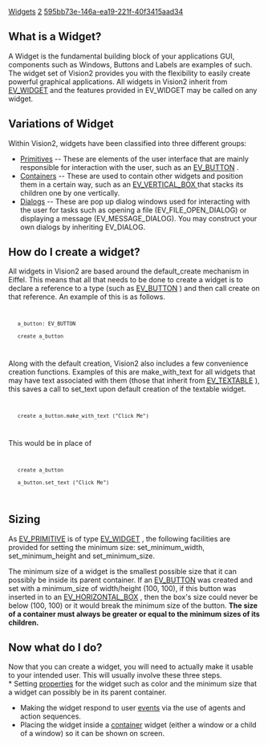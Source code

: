 [[Property:title|Widgets]]
[[Property:weight|2]]
[[Property:uuid|595bb73e-146a-ea19-221f-40f3415aad34]]
==What is a Widget?==

A Widget is the fundamental building block of your applications GUI, components such as Windows, Buttons and Labels are examples of such. The widget set of Vision2 provides you with the flexibility to easily create powerful graphical applications. All widgets in Vision2 inherit from [[ref:/libraries/vision2/reference/ev_widget_chart| EV_WIDGET]]  and the features provided in <eiffel> EV_WIDGET</eiffel> may be called on any widget. 

==Variations of Widget==
Within Vision2, widgets have been classified into three different groups: 
*  [[Primitives|Primitives]]  -- These are elements of the user interface that are mainly responsible for interaction with the user, such as an [[ref:/libraries/vision2/reference/ev_button_chart|EV_BUTTON]] . 
*  [[Containers|Containers]]  -- These are used to contain other widgets and position them in a certain way, such as an [[ref:/libraries/vision2/reference/ev_vertical_box_chart| EV_VERTICAL_BOX ]]  that stacks its children one by one vertically. 
*  [[EiffelVision Dialogs|Dialogs]]  -- These are pop up dialog windows used for interacting with the user for tasks such as opening a file (EV_FILE_OPEN_DIALOG) or displaying a message (EV_MESSAGE_DIALOG). You may construct your own dialogs by inheriting EV_DIALOG. 

==How do I create a widget?==

All widgets in Vision2 are based around the default_create mechanism in Eiffel. This means that all that needs to be done to create a widget is to declare a reference to a type (such as [[ref:libraries/vision2/reference/ev_button_chart|EV_BUTTON]] ) and then call create on that reference. An example of this is as follows. 
<code>
	a_button: EV_BUTTON
	create a_button 
</code>

Along with the default creation, Vision2 also includes a few convenience creation functions. Examples of this are make_with_text for all widgets that may have text associated with them (those that inherit from [[ref:libraries/vision2/reference/ev_textable_chart| EV_TEXTABLE]] ), this saves a call to set_text upon default creation of the textable widget. 
<code>
	create a_button.make_with_text ("Click Me")
</code>

This would be in place of
<code>
	create a_button
	a_button.set_text ("Click Me")
</code>

{{note|Note: When a widget is created no extra initialization has to be performed. '''The only exception is for a window where you have to call show in order for it to be displayed on screen'''. }}

==Sizing==

As [[ref:libraries/vision2/reference/ev_primitive_chart|EV_PRIMITIVE]]  is of type [[ref:libraries/vision2/reference/ev_widget_chart|EV_WIDGET]] , the following facilities are provided for setting the minimum size: set_minimum_width, set_minimum_height and set_minimum_size. 

The minimum size of a widget is the smallest possible size that it can possibly be inside its parent container. If an [[ref:libraries/vision2/reference/ev_button_chart|EV_BUTTON]]  was created and set with a minimum_size of width/height (100, 100), if this button was inserted in to an [[ref:libraries/vision2/reference/ev_horizontal_box_chart| EV_HORIZONTAL_BOX]] , then the box's size could never be below (100, 100) or it would break the minimum size of the button. '''The size of a container must always be greater or equal to the minimum sizes of its children.''' 

{{note| '''Note: '''In Vision2, there is no way to set the current size of the primitive. The current size is dependent on the size of the parent or the minimum_size. }}

==Now what do I do?==
Now that you can create a widget, you will need to actually make it usable to your intended user. This will usually involve these three steps. <br/>
* Setting [[Properties| properties]]  for the widget such as color and the minimum size that a widget can possibly be in its parent container. 
* Making the widget respond to user [[Events| events]]  via the use of agents and action sequences. 
* Placing the widget inside a [[Containers| container]]  widget (either a window or a child of a window) so it can be shown on screen. 




